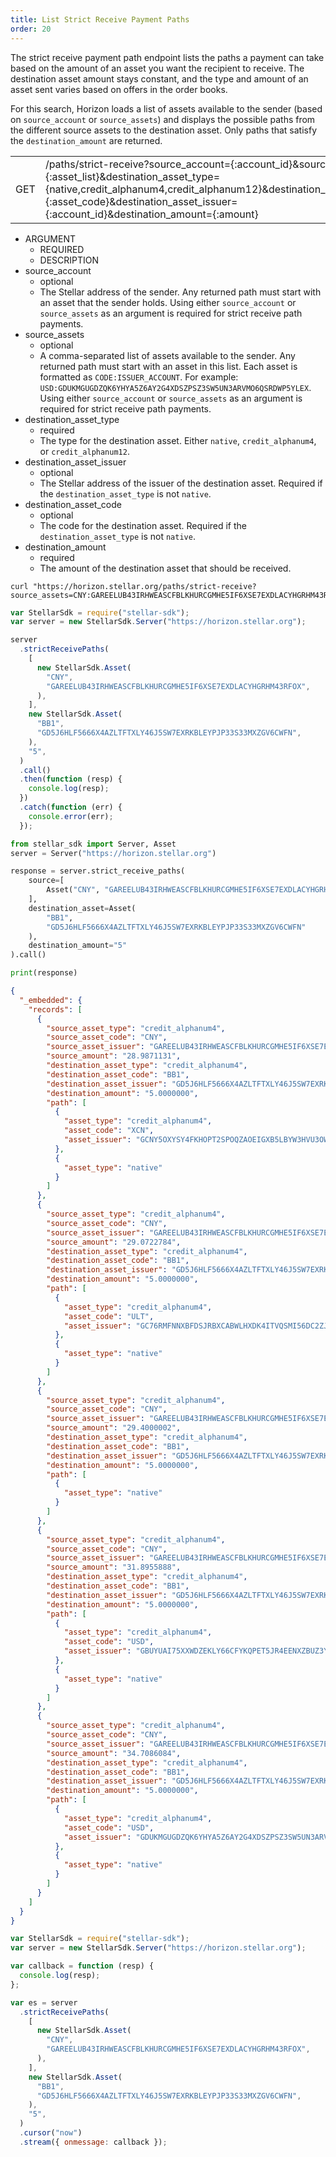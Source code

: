 ```yaml
---
title: List Strict Receive Payment Paths
order: 20
---
```



The strict receive payment path endpoint lists the paths a payment can take based on the amount of an asset you want the recipient to receive. The destination asset amount stays constant, and the type and amount of an asset sent varies based on offers in the order books.

For this search, Horizon loads a list of assets available to the sender (based on `source_account` or `source_assets`) and displays the possible paths from the different source assets to the destination asset. Only paths that satisfy the `destination_amount` are returned.

<Endpoint>

|  |  |
| --- | --- |
| GET | /paths/strict-receive?source_account={:account_id}&source_assets={:asset_list}&destination_asset_type={native,credit_alphanum4,credit_alphanum12}&destination_asset_code={:asset_code}&destination_asset_issuer={:account_id}&destination_amount={:amount} |

</Endpoint>

<AttributeTable>

- ARGUMENT
  - REQUIRED
  - DESCRIPTION
- source_account
  - optional
  - The Stellar address of the sender. Any returned path must start with an asset that the sender holds. Using either `source_account` or `source_assets` as an argument is required for strict receive path payments.
- source_assets
  - optional
  - A comma-separated list of assets available to the sender. Any returned path must start with an asset in this list. Each asset is formatted as `CODE:ISSUER_ACCOUNT`. For example: `USD:GDUKMGUGDZQK6YHYA5Z6AY2G4XDSZPSZ3SW5UN3ARVMO6QSRDWP5YLEX`. Using either `source_account` or `source_assets` as an argument is required for strict receive path payments.
- destination_asset_type
  - required
  - The type for the destination asset. Either `native`, `credit_alphanum4`, or `credit_alphanum12`.
- destination_asset_issuer
  - optional
  - The Stellar address of the issuer of the destination asset. Required if the `destination_asset_type` is not `native`.
- destination_asset_code
  - optional
  - The code for the destination asset. Required if the `destination_asset_type` is not `native`.
- destination_amount
  - required
  - The amount of the destination asset that should be received.

</AttributeTable>

<CodeExample title="Example Request">

```curl
curl "https://horizon.stellar.org/paths/strict-receive?source_assets=CNY:GAREELUB43IRHWEASCFBLKHURCGMHE5IF6XSE7EXDLACYHGRHM43RFOX&destination_asset_type=credit_alphanum4&destination_asset_code=BB1&destination_asset_issuer=GD5J6HLF5666X4AZLTFTXLY46J5SW7EXRKBLEYPJP33S33MXZGV6CWFN&destination_amount=5"
```

```js
var StellarSdk = require("stellar-sdk");
var server = new StellarSdk.Server("https://horizon.stellar.org");

server
  .strictReceivePaths(
    [
      new StellarSdk.Asset(
        "CNY",
        "GAREELUB43IRHWEASCFBLKHURCGMHE5IF6XSE7EXDLACYHGRHM43RFOX",
      ),
    ],
    new StellarSdk.Asset(
      "BB1",
      "GD5J6HLF5666X4AZLTFTXLY46J5SW7EXRKBLEYPJP33S33MXZGV6CWFN",
    ),
    "5",
  )
  .call()
  .then(function (resp) {
    console.log(resp);
  })
  .catch(function (err) {
    console.error(err);
  });
```

```python
from stellar_sdk import Server, Asset
server = Server("https://horizon.stellar.org")

response = server.strict_receive_paths(
    source=[
        Asset("CNY", "GAREELUB43IRHWEASCFBLKHURCGMHE5IF6XSE7EXDLACYHGRHM43RFOX")
    ],
    destination_asset=Asset(
        "BB1",
        "GD5J6HLF5666X4AZLTFTXLY46J5SW7EXRKBLEYPJP33S33MXZGV6CWFN"
    ),
    destination_amount="5"
).call()

print(response)
```

</CodeExample>

<ExampleResponse title="Example Response">

```json
{
  "_embedded": {
    "records": [
      {
        "source_asset_type": "credit_alphanum4",
        "source_asset_code": "CNY",
        "source_asset_issuer": "GAREELUB43IRHWEASCFBLKHURCGMHE5IF6XSE7EXDLACYHGRHM43RFOX",
        "source_amount": "28.9871131",
        "destination_asset_type": "credit_alphanum4",
        "destination_asset_code": "BB1",
        "destination_asset_issuer": "GD5J6HLF5666X4AZLTFTXLY46J5SW7EXRKBLEYPJP33S33MXZGV6CWFN",
        "destination_amount": "5.0000000",
        "path": [
          {
            "asset_type": "credit_alphanum4",
            "asset_code": "XCN",
            "asset_issuer": "GCNY5OXYSY4FKHOPT2SPOQZAOEIGXB5LBYW3HVU3OWSTQITS65M5RCNY"
          },
          {
            "asset_type": "native"
          }
        ]
      },
      {
        "source_asset_type": "credit_alphanum4",
        "source_asset_code": "CNY",
        "source_asset_issuer": "GAREELUB43IRHWEASCFBLKHURCGMHE5IF6XSE7EXDLACYHGRHM43RFOX",
        "source_amount": "29.0722784",
        "destination_asset_type": "credit_alphanum4",
        "destination_asset_code": "BB1",
        "destination_asset_issuer": "GD5J6HLF5666X4AZLTFTXLY46J5SW7EXRKBLEYPJP33S33MXZGV6CWFN",
        "destination_amount": "5.0000000",
        "path": [
          {
            "asset_type": "credit_alphanum4",
            "asset_code": "ULT",
            "asset_issuer": "GC76RMFNNXBFDSJRBXCABWLHXDK4ITVQSMI56DC2ZJVC3YOLLPCKKULT"
          },
          {
            "asset_type": "native"
          }
        ]
      },
      {
        "source_asset_type": "credit_alphanum4",
        "source_asset_code": "CNY",
        "source_asset_issuer": "GAREELUB43IRHWEASCFBLKHURCGMHE5IF6XSE7EXDLACYHGRHM43RFOX",
        "source_amount": "29.4000002",
        "destination_asset_type": "credit_alphanum4",
        "destination_asset_code": "BB1",
        "destination_asset_issuer": "GD5J6HLF5666X4AZLTFTXLY46J5SW7EXRKBLEYPJP33S33MXZGV6CWFN",
        "destination_amount": "5.0000000",
        "path": [
          {
            "asset_type": "native"
          }
        ]
      },
      {
        "source_asset_type": "credit_alphanum4",
        "source_asset_code": "CNY",
        "source_asset_issuer": "GAREELUB43IRHWEASCFBLKHURCGMHE5IF6XSE7EXDLACYHGRHM43RFOX",
        "source_amount": "31.8955888",
        "destination_asset_type": "credit_alphanum4",
        "destination_asset_code": "BB1",
        "destination_asset_issuer": "GD5J6HLF5666X4AZLTFTXLY46J5SW7EXRKBLEYPJP33S33MXZGV6CWFN",
        "destination_amount": "5.0000000",
        "path": [
          {
            "asset_type": "credit_alphanum4",
            "asset_code": "USD",
            "asset_issuer": "GBUYUAI75XXWDZEKLY66CFYKQPET5JR4EENXZBUZ3YXZ7DS56Z4OKOFU"
          },
          {
            "asset_type": "native"
          }
        ]
      },
      {
        "source_asset_type": "credit_alphanum4",
        "source_asset_code": "CNY",
        "source_asset_issuer": "GAREELUB43IRHWEASCFBLKHURCGMHE5IF6XSE7EXDLACYHGRHM43RFOX",
        "source_amount": "34.7086084",
        "destination_asset_type": "credit_alphanum4",
        "destination_asset_code": "BB1",
        "destination_asset_issuer": "GD5J6HLF5666X4AZLTFTXLY46J5SW7EXRKBLEYPJP33S33MXZGV6CWFN",
        "destination_amount": "5.0000000",
        "path": [
          {
            "asset_type": "credit_alphanum4",
            "asset_code": "USD",
            "asset_issuer": "GDUKMGUGDZQK6YHYA5Z6AY2G4XDSZPSZ3SW5UN3ARVMO6QSRDWP5YLEX"
          },
          {
            "asset_type": "native"
          }
        ]
      }
    ]
  }
}
```

</ExampleResponse>

<CodeExample title="JavaScript Streaming Example">

```js
var StellarSdk = require("stellar-sdk");
var server = new StellarSdk.Server("https://horizon.stellar.org");

var callback = function (resp) {
  console.log(resp);
};

var es = server
  .strictReceivePaths(
    [
      new StellarSdk.Asset(
        "CNY",
        "GAREELUB43IRHWEASCFBLKHURCGMHE5IF6XSE7EXDLACYHGRHM43RFOX",
      ),
    ],
    new StellarSdk.Asset(
      "BB1",
      "GD5J6HLF5666X4AZLTFTXLY46J5SW7EXRKBLEYPJP33S33MXZGV6CWFN",
    ),
    "5",
  )
  .cursor("now")
  .stream({ onmessage: callback });
```

</CodeExample>
